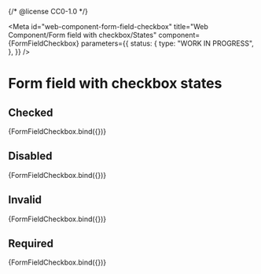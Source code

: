 {/* @license CC0-1.0 */}


<Meta
  id="web-component-form-field-checkbox"
  title="Web Component/Form field with checkbox/States"
  component={FormFieldCheckbox}
  parameters={{
    status: {
      type: "WORK IN PROGRESS",
    },
  }}
/>

# Form field with checkbox states

## Checked

<Canvas>
  <Story
    name="checked"
    args={{
      ...exampleArgs,
      checked: true,
    }}
  >
    {FormFieldCheckbox.bind({})}
  </Story>
</Canvas>

## Disabled

<Canvas>
  <Story
    name="disabled"
    args={{
      ...exampleArgs,
      disabled: true,
    }}
  >
    {FormFieldCheckbox.bind({})}
  </Story>
</Canvas>

## Invalid

<Canvas>
  <Story
    name="invalid"
    args={{
      ...exampleArgs,
      invalid: true,
    }}
  >
    {FormFieldCheckbox.bind({})}
  </Story>
</Canvas>

## Required

<Canvas>
  <Story
    name="required"
    args={{
      ...exampleArgs,
      required: true,
    }}
  >
    {FormFieldCheckbox.bind({})}
  </Story>
</Canvas>
